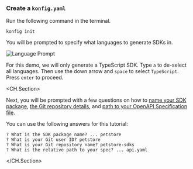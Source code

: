 ### Create a `konfig.yaml`

Run the following command in the terminal.

 ```shell Terminal
 konfig init
 ```


You will be prompted to specify what languages to generate SDKs in.

![Language Prompt](/img/language-prompt.png)

For this demo, we will only generate a TypeScript SDK. Type `a` to de-select all
languages. Then use the down arrow and `space` to select `TypeScript`. Press
`enter` to proceed.

<CH.Section>

Next, you will be prompted with a few questions on how to [name your SDK package](focus://1),
[the Git repository details](focus://2:3), and [path to your OpenAPI Specification file](focus://4).

You can use the following answers for this tutorial:

```shell Terminal focus=1[37:44],2[29:36],3[37:49],4[47:54]
? What is the SDK package name? ... petstore
? What is your Git user ID? petstore
? What is your Git repository name? petstore-sdks
? What is the relative path to your spec? ... api.yaml
```

</CH.Section>
